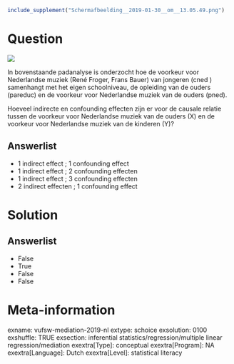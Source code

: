 ```r
include_supplement("Schermafbeelding__2019-01-30__om__13.05.49.png")
```

Question
========
![](Schermafbeelding__2019-01-30__om__13.05.49.png)
  
In bovenstaande padanalyse is onderzocht hoe de voorkeur voor
Nederlandse muziek (René Froger, Frans Bauer) van jongeren (cned )
samenhangt met het eigen schoolniveau, de opleiding van de ouders
(pareduc) en de voorkeur voor Nederlandse muziek van de ouders (pned).  

Hoeveel indirecte en confounding effecten zijn er voor de causale
relatie tussen de voorkeur voor Nederlandse muziek van de ouders (X) en
de voorkeur voor Nederlandse muziek van de kinderen (Y)?

Answerlist
----------
* 1 indirect effect ; 1 confounding effect
* 1 indirect effect ; 2 confounding effecten
* 1 indirect effect ; 3 confounding effecten
* 2 indirect effecten ; 1 confounding effect

Solution
========










Answerlist
----------
* False
* True
* False
* False

Meta-information
================
exname: vufsw-mediation-2019-nl
extype: schoice
exsolution: 0100
exshuffle: TRUE
exsection: inferential statistics/regression/multiple linear regression/mediation
exextra[Type]: conceptual
exextra[Program]: NA
exextra[Language]: Dutch
exextra[Level]: statistical literacy

